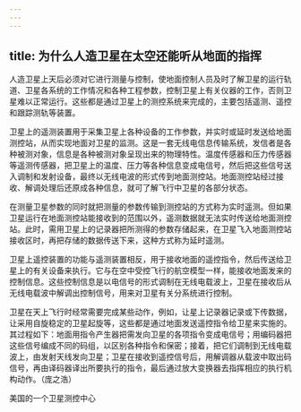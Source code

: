 ```yaml
---
---
---
```

title: 为什么人造卫星在太空还能听从地面的指挥
---




人造卫星上天后必须对它进行测量与控制，使地面控制人员及时了解卫星的运行轨道、卫星各系统的工作情况和各种工程参数，控制卫星上有关仪器的工作，否则卫星难以正常运行。这些都是通过卫星上的测控系统来完成的，主要包括遥测、遥控和跟踪测轨等装置。

卫星上的遥测装置用于采集卫星上各种设备的工作参数，并实时或延时发送给地面测控站，从而实现地面对卫星的监测。这是一套无线电信息传输系统，发信者是各种被测对象，信息是各种被测对象呈现出来的物理特性。温度传感器和压力传感器等遥测传感器，把卫星上的温度、压力等各种信息变成电信号，然后把这些信号送入调制和发射设备，最终以无线电波的形式传到地面测控站。地面测控站经过接收、解调处理后还原成各种信息，就可了解飞行中卫星的各部分状态。

在测量卫星参数的同时就把测量的参数传输到测控站的方式称为实时遥测。但如果卫星运行在地面测控站能接收到的范围以外，遥测数据就无法实时传送给地面测控站。此时，需用卫星上的记录器把所测得的参数存储起来，在卫星飞入地面测控站接收区时，再把存储的数据传送下来，这种方式称为延时遥测。

卫星上遥控装置的功能与遥测装置相反，用于接收地面的遥控指令，然后传送给卫星上的有关设备来执行。它与在空中受控飞行的航空模型一样，能接收地面发来的控制信息。这些控制信息是以电信号的形式调制在无线电载波上，卫星在接收后从无线电载波中解调出控制信号，用来对卫星有关分系统进行控制。



卫星在天上飞行时经常需要完成某些动作，例如，让星上记录器记录或下传数据，让采用自旋稳定的卫星起旋等，这些都是通过地面发送遥控指令给卫星来实施的。其过程如下：地面用指令产生器把需发向卫星的各项指令变成电信号；用编码器把这些信号编成不同的码组，以区别各种指令和保密；接着，把它们调制到无线电载波上，由发射天线发向卫星；卫星在接收到遥控信号后，用解调器从载波中取出码信号，再由译码器译出所要执行的指令，最后通过放大变换器去指挥相应的执行机构动作。（庞之浩）

美国的一个卫星测控中心
